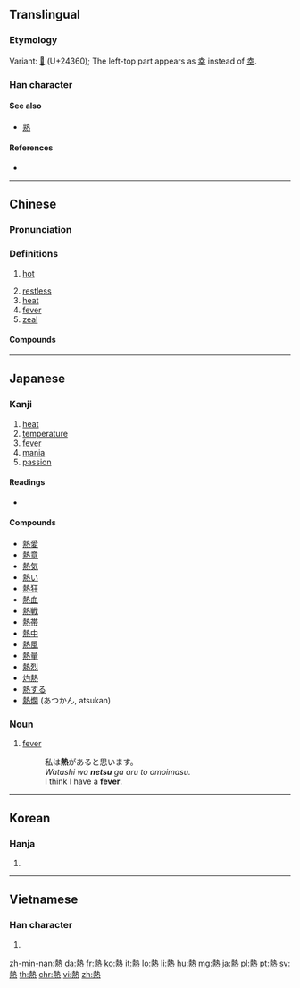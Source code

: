 {{also|热}}
==Translingual==

===Etymology===
{{Han compound|埶|火|c1=p|c2=s|t2=fire|ls=psc|alt2=灬}}

Variant: [[𤍠]] (U+24360); The left-top part appears as [[幸]] instead of [[坴]].

===Han character===
{{Han char|rn=86|rad=火|as=11|sn=15|four=45331|canj=GIF|ids=⿱埶灬}}

====See also====
* [[熟]] <!-- Graphically similar -->

====References====
* {{Han ref|kx=0681.080|dkj=19360|dj=1092.240|hdz=32230.100|uh=71B1|ud=29105|bh=BCF6|bd=48374}}

----

==Chinese==
{{zh-forms|s=热}}

===Pronunciation===
{{zh-pron
|m=rè
|c=jit6
|h=pfs=ngie̍t
|mn=jia̍t/lia̍t/joa̍h/loa̍h
|mn_note=jia̍t, lia̍t - literary; joa̍h, loa̍h - vernacular
|mn-t=ruah8
|w=5nyiq
|ma=y
|mc=y
|oc=y
|cat=a,n
}}

===Definitions===
{{zh-hanzi}}

# [[hot]]
#: {{zh-x|今天 很 '''熱'''。|It is '''hot''' today.}}
#: {{zh-x|啲 湯 仲 係 好 熱，小心 啲 啦。|The soup's still '''hot'''; be careful.}}
# [[restless]]
# [[heat]]
# [[fever]]
# [[zeal]]

====Compounds====
{{der5
|{{zh-l|熱愛}}
|{{zh-l|灼熱}}
|{{zh-l|熱病}}
|{{zh-l|熱補}}
|{{zh-l|熱菜}}
|{{zh-l|熱腸}}
|{{zh-l|熱潮}}
|{{zh-l|熱忱}}
|{{zh-l|熱誠}}
|{{zh-l|熱處理}}
|{{zh-l|熱帶}}
|{{zh-l|熱帶魚}}
|{{zh-l|熱導體}}
|{{zh-l|熱點}}
|{{zh-l|熱電廠}}
|{{zh-l|熱點堆}}
|{{zh-l|熱電站}}
|{{zh-l|熱度}}
|{{zh-l|熱風}}
|{{zh-l|熱敷}}
|{{zh-l|熱服}}
|{{zh-l|熱輻射}}
|{{zh-l|熱功當量}}
|{{zh-l|熱狗}}
|{{zh-l|熱鍋上的螞蟻}}
|{{zh-l|熱核反應}}
|{{zh-l|熱核武器}}
|{{zh-l|熱烘烘}}
|{{zh-l|熱乎}}
|{{zh-l|熱呼}}
|{{zh-l|熱乎乎}}
|{{zh-l|熱火}}
|{{zh-l|熱火朝天}}
|{{zh-l|熱和}}
|{{zh-l|熱加工}}
|{{zh-l|熱勁}}
|{{zh-l|熱勁兒}}
|{{zh-l|熱辣辣}}
|{{zh-l|熱浪}}
|{{zh-l|熱淚}}
|{{zh-l|熱淚盈眶}}
|{{zh-l|熱力}}
|{{zh-l|熱力學}}
|{{zh-l|熱戀}}
|{{zh-l|熱量}}
|{{zh-l|熱烈}}
|{{zh-l|熱流}}
|{{zh-l|熱門}}
|{{zh-l|熱門貨}}
|{{zh-l|熱鬧}}
|{{zh-l|熱能}}
|{{zh-l|熱噴噴}}
|{{zh-l|熱氣}}
|{{zh-l|熱氣球}}
|{{zh-l|熱切}}
|{{zh-l|熱情}}
|{{zh-l|熱容量}}
|{{zh-l|熱身賽}}
|{{zh-l|熱水}}
|{{zh-l|熱水袋}}
|{{zh-l|熱水瓶}}
|{{zh-l|熱水器}}
|{{zh-l|熱塑性}}
|{{zh-l|熱騰騰}}
|{{zh-l|熱天}}
|{{zh-l|熱土}}
|{{zh-l|熱望}}
|{{zh-l|熱線}}
|{{zh-l|熱線電話}}
|{{zh-l|熱銷}}
|{{zh-l|熱心}}
|{{zh-l|熱心腸}}
|{{zh-l|熱心腸兒}}
|{{zh-l|熱學}}
|{{zh-l|熱血}}
|{{zh-l|熱血動物}}
|{{zh-l|熱藥}}
|{{zh-l|熱飲}}
|{{zh-l|熱源}}
|{{zh-l|熱戰}}
|{{zh-l|熱障}}
|{{zh-l|熱中}}
|{{zh-l|熱衷}}
}}

{{zh-cat|Beginning}}

----

==Japanese==

===Kanji===
{{ja-kanji|grade=4|rs=火11}}

# [[heat]]
# [[temperature]]
# [[fever]]
# [[mania]]
# [[passion]]

====Readings====
* {{ja-readings|goon=[[ねつ]] (netsu), [[ねち]] (nechi)|kanon=[[ぜつ]] (zetsu)|kun=[[あつい]] ([[熱い]], atsui)}}

====Compounds====
{{der-top}}
* [[熱愛]]
* [[熱意]]
* [[熱気]]
* [[熱い]]
* [[熱狂]]
* [[熱血]]
* [[熱戦]]
* [[熱帯]]
* [[熱中]]
* [[熱風]]
* [[熱量]]
* [[熱烈]]
* [[灼熱]]
* [[熱する]]
* [[熱燗]] (あつかん, atsukan)
{{der-bottom}}

===Noun===
{{ja-noun|ねつ}}
# [[fever]]
#: 私は'''熱'''があると思います。<br>''Watashi wa '''netsu''' ga aru to omoimasu.''<br>I think I have a '''fever'''.

----

==Korean==

===Hanja===
{{ko-hanja|hangeul=열|eumhun=|mr=yŏl|y=yel}}

# {{defn|lang=ko|sort=火11}}

----

==Vietnamese==

===Han character===
{{vi-hantu|[[nhiệt]], [[nhét]], [[nhẹt]]|rs=火11}}

# {{defn|lang=vi|sort=火11}}

[[zh-min-nan:熱]]
[[da:熱]]
[[fr:熱]]
[[ko:熱]]
[[it:熱]]
[[lo:熱]]
[[li:熱]]
[[hu:熱]]
[[mg:熱]]
[[ja:熱]]
[[pl:熱]]
[[pt:熱]]
[[sv:熱]]
[[th:熱]]
[[chr:熱]]
[[vi:熱]]
[[zh:熱]]